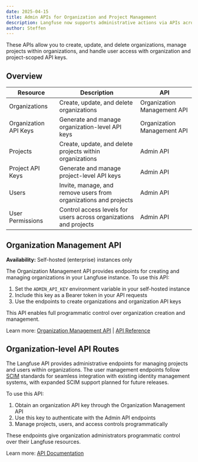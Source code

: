 ```yaml
---
date: 2025-04-15
title: Admin APIs for Organization and Project Management
description: Langfuse now supports administrative actions via APIs across organizations and projects.
author: Steffen
---
```



<ChangelogHeader />

These APIs allow you to create, update, and delete organizations, manage projects within organizations, and handle user access with organization and project-scoped API keys.

## Overview

| Resource              | Description                                                       | API                         |
| --------------------- | ----------------------------------------------------------------- | --------------------------- |
| Organizations         | Create, update, and delete organizations                          | Organization Management API |
| Organization API Keys | Generate and manage organization-level API keys                   | Organization Management API |
| Projects              | Create, update, and delete projects within organizations          | Admin API                   |
| Project API Keys      | Generate and manage project-level API keys                        | Admin API                   |
| Users                 | Invite, manage, and remove users from organizations and projects  | Admin API                   |
| User Permissions      | Control access levels for users across organizations and projects | Admin API                   |

## Organization Management API

**Availability:** Self-hosted (enterprise) instances only

The Organization Management API provides endpoints for creating and managing organizations in your Langfuse instance. To use this API:

1. Set the `ADMIN_API_KEY` environment variable in your self-hosted instance
2. Include this key as a Bearer token in your API requests
3. Use the endpoints to create organizations and organization API keys

This API enables full programmatic control over organization creation and management.

Learn more: [Organization Management API](/self-hosting/organization-management-api) | [API Reference](https://organizations-api.reference.langfuse.com/)

## Organization-level API Routes

The Langfuse API provides administrative endpoints for managing projects and users within organizations.
The user management endpoints follow [SCIM](https://datatracker.ietf.org/doc/html/rfc7642) standards for seamless integration with existing identity management systems, with expanded SCIM support planned for future releases.

To use this API:

1. Obtain an organization API key through the Organization Management API
2. Use this key to authenticate with the Admin API endpoints
3. Manage projects, users, and access controls programmatically

These endpoints give organization administrators programmatic control over their Langfuse resources.

Learn more: [API Documentation](/docs/api#org-scoped-routes)
